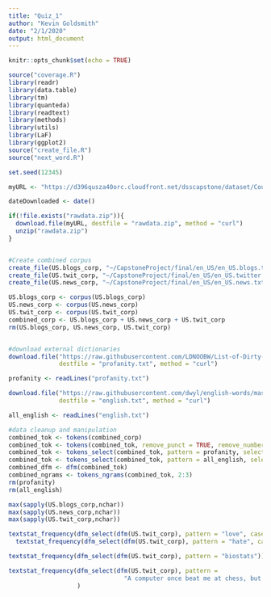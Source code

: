 ```yaml
---
title: "Quiz_1"
author: "Kevin Goldsmith"
date: "2/1/2020"
output: html_document
---
```


```r
knitr::opts_chunk$set(echo = TRUE)
```

```r
source("coverage.R")
library(readr)
library(data.table)
library(tm)
library(quanteda)
library(readtext)
library(methods)
library(utils)
library(LaF)
library(ggplot2)
source("create_file.R")
source("next_word.R")

set.seed(12345)

myURL <- "https://d396qusza40orc.cloudfront.net/dsscapstone/dataset/Coursera-SwiftKey.zip"

dateDownloaded <- date()

if(!file.exists("rawdata.zip")){
  download.file(myURL, destfile = "rawdata.zip", method = "curl")
  unzip("rawdata.zip")
}


#Create combined corpus
create_file(US.blogs_corp, "~/CapstoneProject/final/en_US/en_US.blogs.txt", 100)
create_file(US.twit_corp, "~/CapstoneProject/final/en_US/en_US.twitter.txt", 100)
create_file(US.news_corp, "~/CapstoneProject/final/en_US/en_US.news.txt", 100)

US.blogs_corp <- corpus(US.blogs_corp)
US.news_corp <- corpus(US.news_corp)
US.twit_corp <- corpus(US.twit_corp)
combined_corp <- US.blogs_corp + US.news_corp + US.twit_corp
rm(US.blogs_corp, US.news_corp, US.twit_corp)


#download external dictionaries 
download.file("https://raw.githubusercontent.com/LDNOOBW/List-of-Dirty-Naughty-Obscene-and-Otherwise-Bad-Words/master/en", 
              destfile = "profanity.txt", method = "curl")

profanity <- readLines("profanity.txt")

download.file("https://raw.githubusercontent.com/dwyl/english-words/master/words.txt", 
              destfile = "english.txt", method = "curl")

all_english <- readLines("english.txt")

#data cleanup and manipulation 
combined_tok <- tokens(combined_corp)
combined_tok <- tokens(combined_tok, remove_punct = TRUE, remove_numbers = TRUE)
combined_tok <- tokens_select(combined_tok, pattern = profanity, selection = "remove")
combined_tok <- tokens_select(combined_tok, pattern = all_english, selection = "keep")
combined_dfm <- dfm(combined_tok)
combined_ngrams <- tokens_ngrams(combined_tok, 2:3)
rm(profanity)
rm(all_english)
```

```r
max(sapply(US.blogs_corp,nchar))
max(sapply(US.news_corp,nchar))
max(sapply(US.twit_corp,nchar))

textstat_frequency(dfm_select(dfm(US.twit_corp), pattern = "love", case_insensitive =  FALSE))$docfreq/
  textstat_frequency(dfm_select(dfm(US.twit_corp), pattern = "hate", case_insensitive = FALSE))$docfreq

textstat_frequency(dfm_select(dfm(US.twit_corp), pattern = "biostats"))

textstat_frequency(dfm_select(dfm(US.twit_corp), pattern = 
                                "A computer once beat me at chess, but it was no match for me at kickboxing")
                   )

```